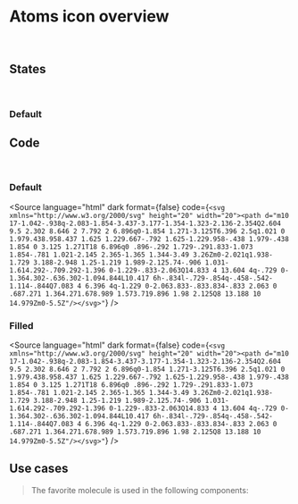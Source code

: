 
<Meta title="Atoms/Icon/Overview" />

# Atoms icon overview

<br />

## States

<br />

### Default

<Canvas>
  <Story id="atoms-icon--icon-default"></Story>
  <Story id="atoms-icon--icon-active"></Story>
  <Story id="atoms-icon--icon-filled"></Story>
  <Story id="atoms-icon--icon-filled-active"></Story>
</Canvas>

## Code

<br />

### Default

<Source
  language="html"
  dark
  format={false}
  code={`<svg xmlns="http://www.w3.org/2000/svg" height="20" width="20"><path d="m10 17-1.042-.938q-2.083-1.854-3.437-3.177-1.354-1.323-2.136-2.354Q2.604 9.5 2.302 8.646 2 7.792 2 6.896q0-1.854 1.271-3.125T6.396 2.5q1.021 0 1.979.438.958.437 1.625 1.229.667-.792 1.625-1.229.958-.438 1.979-.438 1.854 0 3.125 1.271T18 6.896q0 .896-.292 1.729-.291.833-1.073 1.854-.781 1.021-2.145 2.365-1.365 1.344-3.49 3.26Zm0-2.021q1.938-1.729 3.188-2.948 1.25-1.219 1.989-2.125.74-.906 1.031-1.614.292-.709.292-1.396 0-1.229-.833-2.063Q14.833 4 13.604 4q-.729 0-1.364.302-.636.302-1.094.844L10.417 6h-.834l-.729-.854q-.458-.542-1.114-.844Q7.083 4 6.396 4q-1.229 0-2.063.833-.833.834-.833 2.063 0 .687.271 1.364.271.678.989 1.573.719.896 1.98 2.125Q8 13.188 10 14.979Zm0-5.5Z"/></svg>"`}
/>

### Filled

<Source
  language="html"
  dark
  format={false}
  code={`<svg xmlns="http://www.w3.org/2000/svg" height="20" width="20"><path d="m10 17-1.042-.938q-2.083-1.854-3.437-3.177-1.354-1.323-2.136-2.354Q2.604 9.5 2.302 8.646 2 7.792 2 6.896q0-1.854 1.271-3.125T6.396 2.5q1.021 0 1.979.438.958.437 1.625 1.229.667-.792 1.625-1.229.958-.438 1.979-.438 1.854 0 3.125 1.271T18 6.896q0 .896-.292 1.729-.291.833-1.073 1.854-.781 1.021-2.145 2.365-1.365 1.344-3.49 3.26Zm0-2.021q1.938-1.729 3.188-2.948 1.25-1.219 1.989-2.125.74-.906 1.031-1.614.292-.709.292-1.396 0-1.229-.833-2.063Q14.833 4 13.604 4q-.729 0-1.364.302-.636.302-1.094.844L10.417 6h-.834l-.729-.854q-.458-.542-1.114-.844Q7.083 4 6.396 4q-1.229 0-2.063.833-.833.834-.833 2.063 0 .687.271 1.364.271.678.989 1.573.719.896 1.98 2.125Q8 13.188 10 14.979Zm0-5.5Z"/></svg>"`}
/>

## Use cases

> The favorite molecule is used in the following components:
